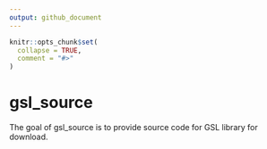 ```yaml
---
output: github_document
---
```


<!-- README.md is generated from README.Rmd. Please edit that file -->

```r
knitr::opts_chunk$set(
  collapse = TRUE,
  comment = "#>"
)
```
# gsl_source

<!-- badges: start -->
<!-- badges: end -->

The goal of gsl_source is to provide source code for GSL library for download.

